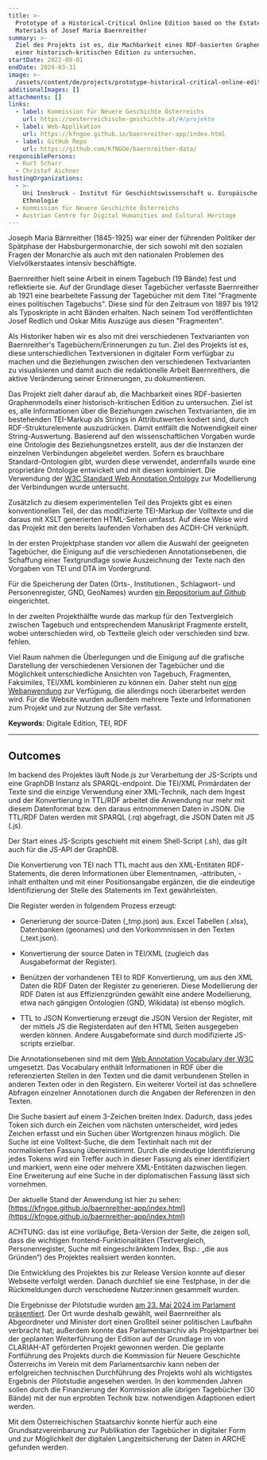 ```yaml
---
title: >-
  Prototype of a Historical-Critical Online Edition based on the Estate
  Materials of Josef Maria Baernreither 
summary: >-
  Ziel des Projekts ist es, die Machbarkeit eines RDF-basierten Graphenmodells
  einer historisch-kritischen Edition zu untersuchen. 
startDate: 2022-09-01
endDate: 2024-03-31
image: >-
  /assets/content/de/projects/prototype-historical-critical-online-edition-based-estate-materials-josef-maria-baernreither/image.png
additionalImages: []
attachments: []
links:
  - label: Kommission für Neuere Geschichte Österreichs
    url: https://oesterreichische-geschichte.at/#/projekte
  - label: Web-Applikation
    url: https://kfngoe.github.io/baernreither-app/index.html
  - label: GitHub Repo
    url: https://github.com/KfNGOe/baernreither-data/
responsiblePersons:
  - Kurt Scharr
  - Christof Aichner
hostingOrganizations:
  - >-
    Uni Innsbruck - Institut für Geschichtswissenschaft u. Europäische
    Ethnologie
  - Kommission für Neuere Geschichte Österreichs
  - Austrian Centre for Digital Humanities and Cultural Heritage
---
```

Joseph Maria Bärnreither (1845-1925) war einer der führenden Politiker der Spätphase der Habsburgermonarchie, der sich sowohl mit den sozialen Fragen der Monarchie als auch mit den nationalen Problemen des Vielvölkerstaates intensiv beschäftigte.

Baernreither hielt seine Arbeit in einem Tagebuch (19 Bände) fest und reflektierte sie. Auf der Grundlage dieser Tagebücher verfasste Baernreither ab 1921 eine bearbeitete Fassung der Tagebücher mit dem Titel "Fragmente eines politischen Tagebuchs". Diese sind für den Zeitraum von 1897 bis 1912 als Typoskripte in acht Bänden erhalten. Nach seinem Tod veröffentlichten Josef Redlich und Oskar Mitis Auszüge aus diesen "Fragmenten".

Als Historiker haben wir es also mit drei verschiedenen Textvarianten von Baernreither's Tagebüchern/Erinnerungen zu tun. Ziel des Projekts ist es, diese unterschiedlichen Textversionen in digitaler Form verfügbar zu machen und die Beziehungen zwischen den verschiedenen Textvarianten zu visualisieren und damit auch die redaktionelle Arbeit Baernreithers, die aktive Veränderung seiner Erinnerungen, zu dokumentieren.

Das Projekt zielt daher darauf ab, die Machbarkeit eines RDF-basierten Graphenmodells einer historisch-kritischen Edition zu untersuchen. Ziel ist es, alle Informationen über die Beziehungen zwischen Textvarianten, die im bestehenden TEI-Markup als Strings in Attributwerten kodiert sind, durch RDF-Strukturelemente auszudrücken. Damit entfällt die Notwendigkeit einer String-Auswertung. Basierend auf den wissenschaftlichen Vorgaben wurde eine Ontologie des Beziehungsnetzes erstellt, aus der die Instanzen der einzelnen Verbindungen abgeleitet werden. Sofern es brauchbare Standard-Ontologien gibt, wurden diese verwendet, andernfalls wurde eine proprietäre Ontologie entwickelt und mit diesen kombiniert. Die Verwendung der [W3C Standard Web Annotation Ontology](\[https://www.w3.org/TR/annotation-vocab/]\(https://www.w3.org/TR/annotation-vocab/\)) zur Modellierung der Verbindungen wurde untersucht.

Zusätzlich zu diesem experimentellen Teil des Projekts gibt es einen konventionellen Teil, der das modifizierte TEI-Markup der Volltexte und die daraus mit XSLT generierten HTML-Seiten umfasst. Auf diese Weise wird das Projekt mit den bereits laufenden Vorhaben des ACDH-CH verknüpft.

In der ersten Projektphase standen vor allem die Auswahl der geeigneten Tagebücher, die Einigung auf die verschiedenen Annotationsebenen, die Schaffung einer Textgrundlage sowie Auszeichnung der Texte nach den Vorgaben von TEI und DTA im Vordergrund.

Für die Speicherung der Daten (Orts-, Institutionen., Schlagwort- und Personenregister, GND, GeoNames) wurden [ein Repositorium auf Github](https://github.com/KfNGOe/baernreither-data/) eingerichtet.

In der zweiten Projekthälfte wurde das markup für den Textvergleich zwischen Tagebuch und entsprechendem Manuskript Fragmente erstellt, wobei unterschieden wird, ob Textteile gleich oder verschieden sind bzw. fehlen.

Viel Raum nahmen die Überlegungen und die Einigung auf die grafische Darstellung der verschiedenen Versionen der Tagebücher und die Möglichkeit unterschiedliche Ansichten von Tagebuch, Fragmenten, Faksimiles, TEI/XML kombinieren zu können ein. Daher steht nun [eine Webanwendung](https://kfngoe.github.io/baernreither-app/index.html) zur Verfügung, die allerdings noch überarbeitet werden wird. Für die Website wurden außerdem mehrere Texte und Informationen zum Projekt und zur Nutzung der Site verfasst.

**Keywords:** Digitale Edition, TEI, RDF

---

## Outcomes

Im backend des Projektes läuft Node.js zur Verarbeitung der JS-Scripts und eine GraphDB Instanz als SPARQL-endpoint. Die TEI/XML Primärdaten der Texte sind die einzige Verwendung einer XML-Technik, nach dem Ingest und der Konvertierung in TTL/RDF arbeitet die Anwendung nur mehr mit diesem Datenformat bzw. den daraus entnommenen Daten in JSON. Die TTL/RDF Daten werden mit SPARQL (.rq) abgefragt, die JSON Daten mit JS (.js).

Der Start eines JS-Scripts geschieht mit einem Shell-Script (.sh), das gilt auch für die JS-API der GraphDB.

Die Konvertierung von TEI nach TTL macht aus den XML-Entitäten RDF-Statements, die deren Informationen über Elementnamen, -attributen, -inhalt enthalten und mit einer Positionsangabe ergänzen, die die eindeutige Identifizierung der Stelle des Statements im Text gewährleisten.

Die Register werden in folgendem Prozess erzeugt:

* Generierung der source-Daten (\_tmp.json) aus. Excel Tabellen (.xlsx), Datenbanken (geonames) und den Vorkommnissen in den Texten (\_text.json).

- Konvertierung der source Daten in TEI/XML (zugleich das Ausgabeformat der Register).

* Benützen der vorhandenen TEI to RDF Konvertierung, um aus den XML Daten die RDF Daten der Register zu generieren. Diese Modellierung der RDF Daten ist aus Effizienzgründen gewählt eine andere Modellierung, etwa nach gängigen Ontologien (GND, Wikidata) ist ebenso möglich.

- TTL to JSON Konvertierung erzeugt die JSON Version der Register, mit der mittels JS die Registerdaten auf den HTML Seiten ausgegeben werden können. Andere Ausgabeformate sind durch modifizierte JS-scripts erzielbar.

Die Annotationsebenen sind mit dem [Web Annotation Vocabulary der W3C](https://www.w3.org/TR/2017/REC-annotation-vocab-20170223/) umgesetzt. Das Vocabulary enthält Informationen in RDF über die referenzierten Stellen in den Texten und die damit verbundenen Stellen in anderen Texten oder in den Registern. Ein weiterer Vorteil ist das schnellere Abfragen einzelner Annotationen durch die Angaben der Referenzen in den Texten.

Die Suche basiert auf einem 3-Zeichen breiten Index. Dadurch, dass jedes Token sich durch ein Zeichen vom nächsten unterscheidet, wird jedes Zeichen erfasst und ein Suchen über Wortgrenzen hinaus möglich. Die Suche ist eine Volltext-Suche, die dem Textinhalt nach mit der normalisierten Fassung übereinstimmt. Durch die eindeutige Identifizierung jedes Tokens wird ein Treffer auch in dieser Fassung als einer identifiziert und markiert, wenn eine oder mehrere XML-Entitäten dazwischen liegen. Eine Erweiterung auf eine Suche in der diplomatischen Fassung lässt sich vornehmen.

Der aktuelle Stand der Anwendung ist hier zu sehen: [https://kfngoe.github.io/baernreither-app/index.html](https://kfngoe.github.io/baernreither-app/index.html)

ACHTUNG: das ist eine vorläufige, Beta-Version der Seite, die zeigen soll, dass die wichtigen frontend-Funktionalitäten (Textvergleich, Personenregister, Suche mit eingeschränktem Index, Bsp.: „die aus Gründen“) des Projektes realisiert werden konnten.

Die Entwicklung des Projektes bis zur Release Version konnte auf dieser Webseite verfolgt werden. Danach durchlief sie eine Testphase, in der die Rückmeldungen durch verschiedene Nutzer:innen gesammelt wurden.&#x20;

Die Ergebnisse der Pilotstudie wurden [am 23. Mai 2024 im Parlament präsentiert](https://clariah.at/de/events/projectpresentation-digital-edition-baernreither/). Der Ort wurde deshalb gewählt, weil Baernreither als Abgeordneter und Minister dort einen Großteil seiner politischen Laufbahn verbracht hat; außerdem konnte das Parlamentsarchiv als Projektpartner bei der geplanten Weiterführung der Edition auf der Grundlage im von CLARIAH-AT geförderten Projekt gewonnen werden. Die geplante Fortführung des Projekts durch die Kommission für Neuere Geschichte Österreichs im Verein mit dem Parlamentsarchiv kann neben der erfolgreichen technischen Durchführung des Projekts wohl als wichtigstes Ergebnis der Pilotstudie angesehen werden. In den kommenden Jahren sollen durch die Finanzierung der Kommission alle übrigen Tagebücher (30 Bände) mit der nun erprobten Technik bzw. notwendigen Adaptionen ediert werden.

Mit dem Österreichischen Staatsarchiv konnte hierfür auch eine Grundsatzvereinbarung zur Publikation der Tagebücher in digitaler Form und zur Möglichkeit der digitalen Langzeitsicherung der Daten in ARCHE gefunden werden.
